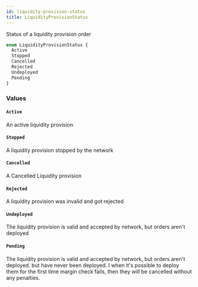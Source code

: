 ```yaml
---
id: liquidity-provision-status
title: LiquidityProvisionStatus
---
```



Status of a liquidity provision order

```graphql
enum LiquidityProvisionStatus {
  Active
  Stopped
  Cancelled
  Rejected
  Undeployed
  Pending
}
```


### Values

#### `Active` 

An active liquidity provision


#### `Stopped` 

A liquidity provision stopped by the network


#### `Cancelled` 

A Cancelled Liquidity provision


#### `Rejected` 

A liquidity provision was invalid and got rejected


#### `Undeployed` 

The liquidity provision is valid and accepted by network, but orders aren't deployed


#### `Pending` 

The liquidity provision is valid and accepted by network, but orders aren't deployed.
but have never been deployed. I when it's possible to deploy them for the first time
margin check fails, then they will be cancelled without any penalties.




